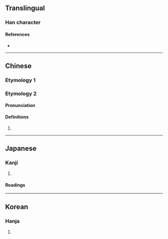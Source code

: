 {{character info/new}}
{{also|其|元}}<!-- may be replaced by zh-forms -->
==Translingual==

===Han character===
{{Han char|rn=7|rad=二|as=02|sn=4|four=10221|canj=MML|ids=⿱一丌}}

====References====
* {{Han ref|kx=0086.100|dkj=00256|dj=0178.030|hdz=10010.030|uh=4E93|ud=20115|bh=C951|bd=51537}}

----

==Chinese==

===Etymology 1===
{{zh-see|其|v}}

===Etymology 2===
{{zh-forms}}

====Pronunciation====
{{zh-pron
|m=qí
|cat=n
}}

====Definitions====
{{zh-hanzi}}

# {{surname|lang=zh}}

----

==Japanese==

===Kanji===
{{ja-kanji|grade=|rs=二02}}

# {{alternative form of|其|lang=ja}}

====Readings====
{{ja-readings
|goon=ぎ
|kanon=き
}}


----

==Korean==

===Hanja===
{{ko-hanja|hangeul=기|rv=gi|mr=ki}}

# {{defn|lang=ko|sort=二02}}
